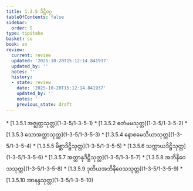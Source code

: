```yaml
---
title: 1.3.5 ဒိဋ္ဌိဝဂ္ဂ
tableOfContents: false
sidebar:
  order: 5
type: tipitaka
basket: su
book: sn
review:
  current: review
  updated: '2025-10-20T15:12:14.841937'
  updated_by: ''
  notes: ''
  history:
  - state: review
    date: '2025-10-20T15:12:14.841937'
    updated_by: ''
    notes: ''
    previous_state: draft
---
```



<DynamicBreadcrumb />


<ReviewStatus review={frontmatter.review} showDetails={true} />

<HypothesisAnnotation frontmatter={frontmatter} />



<TableOfContents book="sn" section="1.3.5">
* [1.3.5.1 အဇ္ဈတ္တသုတ္တ](1-3-5/1-3-5-1)
* [1.3.5.2 ဧတံမမသုတ္တ](1-3-5/1-3-5-2)
* [1.3.5.3 သောအတ္တာသုတ္တ](1-3-5/1-3-5-3)
* [1.3.5.4 နောစမေသိယာသုတ္တ](1-3-5/1-3-5-4)
* [1.3.5.5 မိစ္ဆာဒိဋ္ဌိသုတ္တ](1-3-5/1-3-5-5)
* [1.3.5.6 သက္ကာယဒိဋ္ဌိသုတ္တ](1-3-5/1-3-5-6)
* [1.3.5.7 အတ္တာနုဒိဋ္ဌိသုတ္တ](1-3-5/1-3-5-7)
* [1.3.5.8 အဘိနိဝေသသုတ္တ](1-3-5/1-3-5-8)
* [1.3.5.9 ဒုတိယအဘိနိဝေသသုတ္တ](1-3-5/1-3-5-9)
* [1.3.5.10 အာနန္ဒသုတ္တ](1-3-5/1-3-5-10)
</TableOfContents>